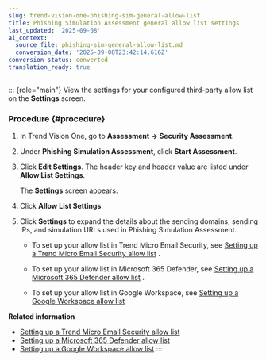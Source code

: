 ```yaml
---
slug: trend-vision-one-phishing-sim-general-allow-list
title: Phishing Simulation Assessment general allow list settings
last_updated: '2025-09-08'
ai_context:
  source_file: phishing-sim-general-allow-list.md
  conversion_date: '2025-09-08T23:42:14.616Z'
conversion_status: converted
translation_ready: true
---
```


::: {role="main"}
View the settings for your configured third-party allow list on the **Settings** screen.

### Procedure {#procedure}

1.  In Trend Vision One, go to **Assessment → Security Assessment**.

2.  Under **Phishing Simulation Assessment**, click **Start Assessment**.

3.  Click **Edit Settings**. The header key and header value are listed under **Allow List Settings**.

    The **Settings** screen appears.

4.  Click **Allow List Settings**.

5.  Click **Settings** to expand the details about the sending domains, sending IPs, and simulation URLs used in Phishing Simulation Assessment.

    - To set up your allow list in Trend Micro Email Security, see [Setting up a Trend Micro Email Security allow list](setup-email-allow-list.mdx) .

    - To set up your allow list in Microsoft 365 Defender, see [Setting up a Microsoft 365 Defender allow list](setting-up-365-defender-allow-list.mdx) .

    - To set up your allow list in Google Workspace, see [Setting up a Google Workspace allow list](set-up-google-workspace-allow-list.mdx)

**Related information**

- [Setting up a Trend Micro Email Security allow list](setup-email-allow-list.md "Allow Phishing Simulation Assessment emails to bypass Trend Micro Email Security scans.")
- [Setting up a Microsoft 365 Defender allow list](setting-up-365-defender-allow-list.md "Configure the Microsoft Defender for Office 365 allow list settings to allow Phishing Simulation Assessment to send phishing emails to the employees in your organization.")
- [Setting up a Google Workspace allow list](set-up-google-workspace-allow-list.md "Configure the allow list settings for Google Workspace to allow Phishing Simulation Assessment to send phishing emails to the employees in your organization.")
:::
